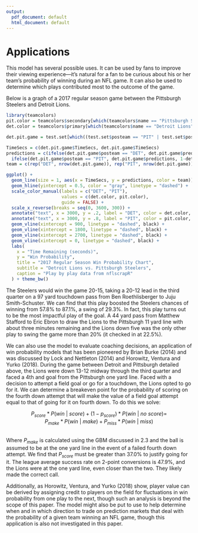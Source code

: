 ```yaml
---
output:
  pdf_document: default
  html_document: default
---
```

# Applications
This model has several possible uses. It can be used by fans to improve their viewing experience—it’s natural for a fan to be curious about his or her team’s probability of winning during an NFL game. It can also be used to determine which plays contributed most to the outcome of the game.  

Below is a graph of a 2017 regular season game between the Pittsburgh Steelers and Detroit Lions.  

```r
library(teamcolors)
pit.color = teamcolors$secondary[which(teamcolors$name == "Pittsburgh Steelers")]
det.color = teamcolors$primary[which(teamcolors$name == "Detroit Lions")]

det.pit.game = test.set[which((test.set$posteam == "PIT" | test.set$posteam == "DET") & (test.set$DefensiveTeam == "PIT" | test.set$DefensiveTeam == "DET")),]

TimeSecs = c(det.pit.game$TimeSecs, det.pit.game$TimeSecs)
predictions = c(ifelse(det.pit.game$posteam == "DET", det.pit.game$predictions, 1-det.pit.game$predictions), 
  ifelse(det.pit.game$posteam == "PIT", det.pit.game$predictions, 1-det.pit.game$predictions))
team = c(rep("DET", nrow(det.pit.game)), rep("PIT", nrow(det.pit.game)))

ggplot() +
  geom_line(size = 1, aes(x = TimeSecs, y = predictions, color = team)) +
  geom_hline(yintercept = 0.5, color = "gray", linetype = "dashed") +
  scale_color_manual(labels = c("DET", "PIT"),
                     values = c(det.color, pit.color),
                     guide = FALSE) +
  scale_x_reverse(breaks = seq(0, 3600, 300)) + 
  annotate("text", x = 3000, y = .2, label = "DET", color = det.color, size = 8) + 
  annotate("text", x = 3000, y = .8, label = "PIT", color = pit.color, size = 8) +
  geom_vline(xintercept = 900, linetype = "dashed", black) + 
  geom_vline(xintercept = 1800, linetype = "dashed", black) + 
  geom_vline(xintercept = 2700, linetype = "dashed", black) + 
  geom_vline(xintercept = 0, linetype = "dashed", black) + 
  labs(
    x = "Time Remaining (seconds)",
    y = "Win Probability",
    title = "2017 Regular Season Win Probability Chart",
    subtitle = "Detroit Lions vs. Pittsburgh Steelers",
    caption = "Play by play data from nflscrapR"
  ) + theme_bw()
```


The Steelers would win the game 20-15, taking a 20-12 lead in the third quarter on a 97 yard touchdown pass from Ben Roethlisberger to Juju Smith-Schuster. We can find that this play boosted the Steelers chances of winning from 57.8% to 87.1%, a swing of 29.3%. In fact, this play turns out to be the most impactful play of the goal. A 44 yard pass from Matthew Stafford to Eric Ebron to draw the Lions to the Pittsburgh 11 yard line with about three minutes remaining and the Lions down five was the only other play to swing the game more than 20% (it checked in at 22.5%).  

We can also use the model to evaluate coaching decisions, an application of win probability models that has been pioneered by Brian Burke (2014) and was discussed by Lock and Nettleton (2014) and Horowitz, Ventura and Yurko (2018). During the game between Detroit and Pittsburgh detailed above, the Lions were down 13-12 midway through the third quarter and faced a 4th and goal from the Pittsburgh one yard line. Faced with a decision to attempt a field goal or go for a touchdown, the Lions opted to go for it. We can determine a breakeven point for the probability of scoring on the fourth down attempt that will make the value of a field goal attempt equal to that of going for it on fourth down. To do this we solve:  

<center>
$P_{score}*P(win \:|\: score)+(1-p_{score})* P(win \:| \: no \: score) =$    
$P_{make} * P(win \:| \:make) + P_{miss} * P(win \:| \:miss)$  
</center>
\
Where $P_{make}$ is calculated using the GBM discussed in 2.3 and the ball is assumed to be at the one yard line in the event of a failed fourth down attempt. We find that $P_{score}$ must be greater than 37.0% to justify going for it. The league average success rate on 2-point conversions is 47.9%, and the Lions were at the one yard line, even closer than the two. They likely made the correct call.  

Additionally, as Horowitz, Ventura, and Yurko (2018) show, player value can be derived by assigning credit to players on the field for fluctuations in win probability from one play to the next, though such an analysis is beyond the scope of this paper. The model might also be put to use to help determine when and in which direction to trade on prediction markets that deal with the probability of a given team winning an NFL game, though this application is also not investigated in this paper.

